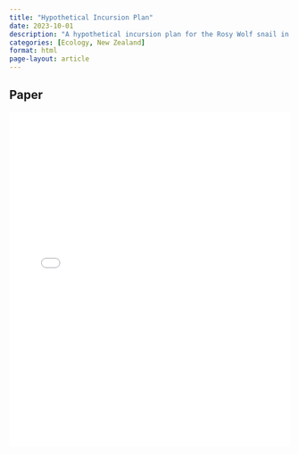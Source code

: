 ```yaml
---
title: "Hypothetical Incursion Plan"
date: 2023-10-01
description: "A hypothetical incursion plan for the Rosy Wolf snail in New Zealand."
categories: [Ecology, New Zealand]
format: html
page-layout: article
---
```


## Paper

<iframe src="incursion.pdf" width="100%" height="600px" style="border:none;">

</iframe>
